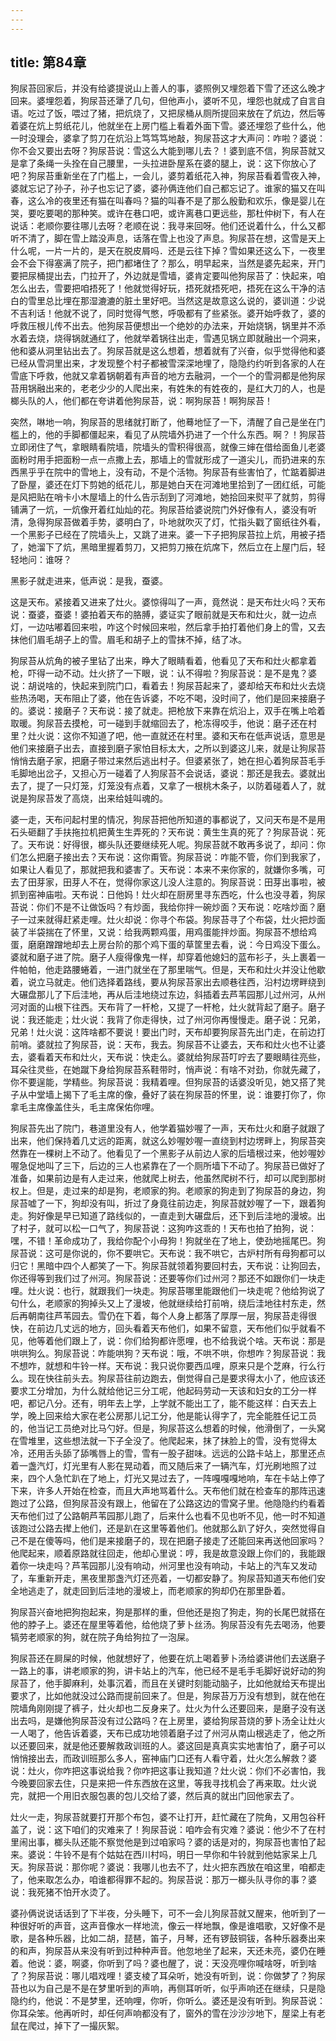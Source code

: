 ```yaml
---
---
---
```

title: 第84章
---






狗尿苔回家后，并没有给婆提说山上善人的事，婆照例又埋怨着下雪了还这么晚才回来。婆埋怨着，狗尿苔还犟了几句，但他声小，婆听不见，埋怨也就成了自言自语。吃过了饭，喂过了猪，把炕烧了，又把尿桶从厕所提回来放在了炕边，然后等着婆在炕上剪纸花儿，他就坐在上房门槛上看着外面下雪。婆还埋怨了些什么，他一时没理会，婆拿了剪刀在炕沿上笃笃笃地敲，狗尿苔这才大声问：咋啦？婆说：你不会又要出去呀？狗尿苔说：雪这么大能到哪儿去？！婆到底不信，狗尿苔就又是拿了条绳一头拴在自己腰里，一头拉进卧屋系在婆的腿上，说：这下你放心了吧？狗尿苔重新坐在了门槛上，一会儿，婆剪着纸花入神，狗尿苔看着雪夜入神，婆就忘记了孙子，孙子也忘记了婆，婆孙俩连他们自己都忘记了。谁家的猫又在叫春，这么冷的夜里还有猫在叫春吗？猫的叫春不是了那么殷勤和欢乐，像是婴儿在哭，要吃要喝的那种笑。或许在巷口吧，或许离巷口更远些，那杜仲树下，有人在说话：老顺你要往哪儿去呀？老顺在说：我寻来回呀。他们还说着什么，什么又都听不清了，脚在雪上踏没声息，话落在雪上也没了声息。狗尿苔在想，这雪是天上什么呢，一片一片的，是天在脱皮屑吗．还是云往下掉？雪如果还这么下，一夜里会不会下得塞满了院子，把门都堵住了？那么，明早起来，当然是婆先起来，开门要把尿桶提出去，门拉开了，外边就是雪墙，婆肯定要叫他狗尿苔了：快起来，咱怎么出去，雪要把咱捂死了！他就觉得好玩，捂死就捂死吧，捂死在这么干净的洁白的雪里总比埋在那湿漉漉的脏土里好吧。当然这是故意这么说的，婆训道：少说不吉利话！他就不说了，同时觉得气憋，呼吸都有了些紧张。婆开始呼救了，婆的呼救压根儿传不出去。他狗尿苔便想出一个绝妙的办法来，开始烧锅，锅里并不添水着去烧，烧得锅就通红了，他就举着锅往出走，雪遇见锅立即就融出一个洞来，他和婆从洞里钻出去了。狗尿苔就是这么想着，想着就有了兴奋，似乎觉得他和婆已经从雪洞里出来，才发现整个村子都被雪深深地埋了，隐隐约约听到各家的人在雪底下呼救，他就又拿着锅朝着有声音的地方去融洞，一个一个的雪洞都是他狗尿苔用锅融出来的，老老少少的人爬出来，有姓朱的有姓夜的，是红大刀的人，也是榔头队的人，他们都在夸讲着他狗尿苔，说：啊狗尿苔！啊狗尿苔！

突然，啉地一响，狗尿苔的思绪就打断了，他蓦地怔了一下，清醒了自己是坐在门槛上的，他的手脚都僵起来，看见了从院墙外扔进了一个什么东西。啊？！狗尿苔立即闭住了气，拿眼睛看院墙，院墙头的雪积得很高，就像三婶在借给面鱼儿老婆面粉时用手把面粉一点一点撒上去，那墙上的雪就形成了一道尖儿，而扔进来的东西黑乎乎在院中的雪地上，没有动，不是个活物。狗尿苔有些害怕了，忙踮着脚进了卧屋，婆还在灯下剪她的纸花儿，那是她白天在河滩地里拾到了一团红纸，可能是风把贴在哨卡小木屋墙上的什么告示刮到了河滩地，她拾回来熨平了就剪，剪得铺满了一炕，一炕像开着红灿灿的花。狗尿苔给婆说院门外好像有人，婆没有听清，急得狗尿苔做着手势，婆明白了，卟地就吹灭了灯，忙指头戳了窗纸往外看，一个黑影子已经在了院墙头上，又跳了进来。婆一下子把狗尿苔拉上炕，用被子捂了，她溜下了炕，黑暗里握着剪刀，又把剪刀掖在炕席下，然后立在上屋门后，轻轻地问：谁呀？

黑影子就走进来，低声说：是我，蚕婆。

这是天布。紧接着又进来了灶火。婆惊得叫了一声，竟然说：是天布灶火吗？天布说：蚕婆，蚕婆！婆拍着天布的胳膊，婆证实了眼前就是天布和灶火，就一边点灯，一边咕嘟着回来啦，咋这个时候回来啦，然后拿手拍打着他们身上的雪，又去抹他们眉毛胡子上的雪。眉毛和胡子上的雪抹不掉，结了冰。

狗尿苔从炕角的被子里钻了出来，睁大了眼睛看着，他看见了天布和灶火都拿着枪，吓得一动不动。灶火挤了一下眼，说：认不得啦？狗尿苔说：是不是鬼？婆说：胡说啥的，快起来到院门口，看着去！狗尿苔起来了，婆却给天布和灶火去烧些热汤喝，天布阻止了婆，他在告诉婆，不吃不喝，没时间了，他们是回来接磨子的。婆说：接磨子？天布说：接了就走。把枪放下来靠在炕沿上，双手在嘴上哈着取暖。狗尿苔去摸枪，可一碰到手就缩回去了，枪冻得咬手，他说：磨子还在村里？灶火说：这你不知道了吧，他一直就还在村里。婆和天布在低声说话，意思是他们来接磨子出去，直接到磨子家怕目标太大，之所以到婆这儿来，就是让狗尿苔悄悄去磨子家，把磨子带过来然后逃出村子。但婆紧张了，她在担心着狗尿苔毛手毛脚地出岔子，又担心万一碰着了人狗尿苔不会说话，婆说：那还是我去。婆就出去了，提了一只灯笼，灯笼没有点着，又拿了一根桃木条子，以防着碰着人了，就说是狗尿苔发了高烧，出来给娃叫魂的。

婆一走，天布问起村里的情况，狗尿苔把他所知道的事都说了，又问天布是不是用石头砸翻了手扶拖拉机把黄生生弄死的？天布说：黄生生真的死了？狗尿苔说：死了。天布说：好得很，榔头队还要继续死人呢。狗尿苔就不敢再多说了，却问：你们怎么把磨子接出去？天布说：这你甭管。狗尿苔说：咋能不管，你们到我家了，如果让人看见了，那就把我和婆害了。天布说：本来不来你家的，就嫌你多嘴，可去了田芽家，田芽人不在，觉得你家这儿没人注意的。狗尿苔说：田芽出事啦，被抓到窑神庙啦。天布说：日他妈！灶火却在厨房里寻东西吃，什么也没寻着，狗尿苔说：你们不是不让做饭吗？有炒面，我给你拌一碗炒面？天布说：吃啥炒面？磨子一过来就得赶紧走哩。灶火却说：你寻个布袋。狗尿苔寻了个布袋，灶火把炒面装了半袋揣在了怀里，又说：给我两颗鸡蛋，用鸡蛋能拌炒面。狗尿苔不想给鸡蛋，磨磨蹭蹭地却去上房台阶的那个鸡下蛋的草筐里去看，说：今日鸡没下蛋么。婆就和磨子进了院。磨子人瘦得像鬼一样，却穿着他媳妇的蓝布衫子，头上裹着一件帕帕，他走路腰蜷着，一进门就坐在了那里喘气。但是，天布和灶火并没让他歇着，说立马就走。他们选择着路线，要从狗尿苔家出去顺巷往西，沿村边塄畔绕到大碾盘那儿了下后洼地，再从后洼地绕过东边，斜插着去芦苇园那儿过州河，从州河对面的山根下往西。天布背了一杆枪，又提了一杆枪，灶火就背起了磨子。磨子说：我还能走；灶火说：我背了你走得快，过了州河你再慢慢走。磨子说：兄弟，兄弟！灶火说：这阵啥都不要说！要出门时，天布却要狗尿苔先出门走，在前边打前哨。婆就拉了狗尿苔，说：天布，我去。狗尿苔不让婆去，天布和灶火也不让婆去，婆看着天布和灶火，天布说：快走么。婆就给狗尿苔叮咛去了要眼睛往亮些，耳朵往灵些，在她蹴下身给狗尿苔系鞋带时，悄声说：有啥不对劲，你就先藏了，你不要逞能，学精些。狗尿苔说：我精着哩。但狗尿苔的话婆没听见，她又搭了凳子从中堂墙上揭下了毛主席的像，叠好了装在狗尿苔的怀里，说：谁要打你了，你拿毛主席像盖住头，毛主席保佑你哩。

狗尿苔先出了院门，巷道里没有人，他学着猫妙喔了一声，天布灶火和磨子就跟了出来，他们保持着几丈远的距离，就这么妙喔妙喔一直绕到村边塄畔上，狗尿苔突然靠在一棵树上不动了。他看见了一个黑影子从前边人家的后墙根过来，他妙喔妙喔急促地叫了三下，后边的三人也紧靠在了一个厕所墙下不动了。狗尿苔已做好了准备，如果前边是有人走过来，他就爬上树去，他虽然爬树不行，却可以爬到那树权上。但是，走过来的却是狗，老顺家的狗。老顺家的狗走到了狗尿苔的身边，狗尿苔嘘了一下，狗却没有叫，折过了身竟往前边走，狗尿苔就妙喔了一下，跟着狗走。狗好像是早已知道了路线似的，一直走到大碾盘后，还下到后洼地的漫坡。出了村子，就可以松一口气了，狗尿苔说：这狗咋这乖的！天布也拍了拍狗，说：嘿，不错！革命成功了，我给你配个小母狗！狗就坐在了地上，使劲地摇尾巴。狗尿苔说：这可是你说的，你不要哄它。天布说：我不哄它，古炉村所有母狗都可以归它！黑暗中四个人都笑了一下。狗尿苔就领着狗要回村去，天布说：让狗回去，你还得等到我们过了州河。狗尿苔说：还要等你们过州河？那还不如跟你们一块走哩。灶火说：也行，就跟我们一块走。狗尿苔哪里能跟他们一块走呢？他给狗说了句什么，老顺家的狗掉头又上了漫坡，他就继续给打前哨，绕后洼地往村东走，然后再朝南往芦苇园去。雪仍在下着，每个人身上都落了厚厚一层，狗尿苔走得很快，在前边几丈远的地方，回头看着天布他们，如果不留意，天布他们似乎就看不见，他等着他们跟上了，说：你们给狗都许愿哩，也不给我说个啥。天布说：那是哄哄狗么。狗尿苔说：咋能哄狗？天布说：哦，不哄不哄，你想咋？狗尿苔说：我不想咋，就想和牛铃一样。天布说：我只说你要西瓜哩，原来只是个芝麻，行么行么。现在快往前头去。狗尿苔往前边跑去，倒觉得自己是要求得太小了，他应该还要求工分增加，为什么就给他记三分工呢，他起码劳动一天该和妇女的工分一样吧，都记八分。还有，明年去上学，上学就不能出工了，能不能这样：白天去上学，晚上回来给大家在老公房那儿记工分，他是能认得字了，完全能胜任记工员的，他当记工员绝对比马勺好。但是，狗尿苔这么想着的时候，他滑倒了，一头窝在雪堆里，这些想法就一下子全没了。他爬起来，抹了抹脸上的雪，没有觉得太冷，还用舌头舔了舔嘴唇上的雪，雪有一股子甜味。远远的公路卡站上，那里还点着一盏汽灯，灯光里有人影在晃动着，而又随后来了一辆汽车，灯光刷地照了过来，四个人急忙趴在了地上，灯光又晃过去了，一阵嘎嘎嘎地响，车在卡站上停了下来，许多人开始在检查，而且大声地骂着什么。天布他们就在检查车的那阵迅速跑过了公路，但狗尿苔没有跟上，他留在了公路这边的雪窝子里。他隐隐约约看着天布他们过了公路朝芦苇园那儿跑了，后来什么也看不见也听不见，他一时不知道该跑过公路去撵上他们，还是趴在这里等着他们。他就那么趴了好久，突然觉得自己不是在傻等吗，他们是来接磨子的，现在把磨子接走了还能回来再送他回家吗？他爬起来，顺着原路就往回走，他却心里说：哼，我是故意没跟上你们的，我能跟着你一块走吗？芦苇园那儿没有响动，州河里也没有响动，卡站上的汽车又发动了，车重新开走，黑夜里那盏汽灯还亮着，一切都安静了。狗尿苔知道天布他们安全地逃走了，就走回到后洼地的漫坡上，而老顺家的狗却仍在那里卧着。

狗尿苔兴奋地把狗抱起来，狗是那样的重，但他还是抱了狗走，狗的长尾巴就搭在他的脖子上。婆还在屋里等着他，给他烧了萝卜丝汤。狗尿苔没有先去喝汤，他要犒劳老顺家的狗，就在院子角给狗拉了一泡屎。

狗尿苔还在屙屎的时候，他就想好了，他要在炕上喝着萝卜汤给婆讲他们去送磨子一路上的事，讲老顺家的狗，讲卡站上的汽车，他已经不是毛手毛脚好说好动的狗尿苔了，他手脚麻利，处事沉着，而且在关键时刻能动脑子，比如他就给天布提出要求了，比如他就没过公路而提前回来了。但是，狗尿苔万万没有想到，就在他在院墙角刚刚提了裤子，灶火却也二反身来了。灶火为什么还要回来，是磨子没有送出去吗，是嫌他狗尿苔没有过公路吗？在上房里，婆给狗尿苔烧的萝卜汤全让灶火一人喝了，他告诉着婆，天布已成功地领着磨子过了州河从南山根逃走了，他之所以还要回来，就是他还要解救政训班的人。婆这回是真真实实地害怕了，磨子可以悄悄接出去，而政训班那么多人，窑神庙门口还有人看守着，灶火怎么解救？婆说：灶火，你咋把这事说给我？你咋把这事让我知道？灶火说：你们不必害怕，我今晚要回家去住，只是来把一件东西放在这里，等我寻找机会了再来取。灶火说完，就把一个用旧衣服包裹的包儿交给了婆，然后真的就出门回他家去了。

灶火一走，狗尿苔就要打开那个布包，婆不让打开，赶忙藏在了院角，又用包谷秆盖了，说：这下咱们的灾难来了！狗尿苔说：咱咋会有灾难？婆说：他少不了在村里闹出事，榔头队还能不察觉他是到过咱家吗？婆的话是对的，狗尿苔也害怕了起来。婆说：牛铃不是有个姑姑在西川村吗，明日一早你和牛铃就到他姑家呆上几天。狗尿苔说：那你呢？婆说：我哪儿也去不了，灶火把东西放在咱这里，咱都走了，他来取怎么办，咱谁都得罪不起的。狗尿苔说：那万一榔头队寻你的事？婆说：我死猪不怕开水烫了。

婆孙俩说说话话到了下半夜，分头睡下，可不一会儿狗尿苔就又醒来，他听到了一种很好听的声音，这声音像水一样地流，像云一样地飘，像是谁唱歌，又好像不是歌，是各种乐器，比如二胡，琵琶，笛子，月琴，还有锣鼓铜钹，各种乐器奏出来的和声，狗尿苔从来没有听到过种种声音。他忽地坐了起来，天还未亮，婆仍在睡着。他说：婆，啊婆，你听到了吗？婆也醒了，说：天没亮哩你喊啥呀，听到啥了？狗尿苔说：哪儿唱戏哩！婆支棱了耳朵听，她没有听到，说：你做梦了？狗尿苔也以为自己是不是在梦里听到的声响，再侧耳听听，似乎声响还在继续，只是隐隐约约，他说：不是梦里，还响哩，你听，你听么。婆还是没有听到。狗尿苔说：你耳朵笨。他再听时，却任何声响都没有了，窗外的雪在沙沙沙地下，屋梁上有老鼠在爬过，掉下了一撮灰絮。